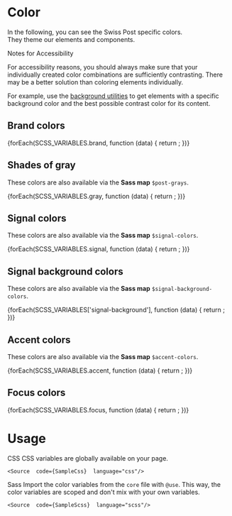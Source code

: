 
<Meta of={ColorStories} />

# Color

In the following, you can see the Swiss Post specific colors.<br/>
They theme our elements and components.

<PostAlert type="info">
  <p slot="heading">Notes for Accessibility</p>

  For accessibility reasons, you should always make sure that your individually created color combinations are
  sufficiently contrasting. There may be a better solution than coloring elements individually.

  For example, use the [background utilities](/?path=/docs/60852fac-a861-4415-8276-bd38d68653bb--docs) to get elements
  with a specific background color and the best possible contrast color for its content.
</PostAlert>

## Brand colors

<section className="color-swatch__section">
  {forEach(SCSS_VARIABLES.brand, function (data) {
    return <ColorSwatch key={data.key} name={data.key} color={data.value} />;
  })}
</section>

## Shades of gray
These colors are also available via the **Sass map** `$post-grays`.

<section className="color-swatch__section">
  {forEach(SCSS_VARIABLES.gray, function (data) {
    return <ColorSwatch key={data.key} name={data.key} color={data.value} />;
  })}
</section>

## Signal colors
These colors are also available via the **Sass map** `$signal-colors`.

<section className="color-swatch__section">
  {forEach(SCSS_VARIABLES.signal, function (data) {
    return <ColorSwatch key={data.key} name={data.key} color={data.value} />;
  })}
</section>

## Signal background colors
These colors are also available via the **Sass map** `$signal-background-colors`.

<section className="color-swatch__section">
  {forEach(SCSS_VARIABLES['signal-background'], function (data) {
    return <ColorSwatch key={data.key} name={data.key} color={data.value} />;
  })}
</section>

## Accent colors
These colors are also available via the **Sass map** `$accent-colors`.

<section className="color-swatch__section">
  {forEach(SCSS_VARIABLES.accent, function (data) {
    return <ColorSwatch key={data.key} name={data.key} color={data.value} />;
  })}
</section>

## Focus colors

<section className="color-swatch__section">
  {forEach(SCSS_VARIABLES.focus, function (data) {
    return <ColorSwatch key={data.key} name={data.key} color={data.value} noCSS />;
  })}
</section>

# Usage

<PostTabs>
  <PostTabHeader slot="tabs" panel="css">CSS</PostTabHeader>
  <PostTabPanel name="css">
    CSS variables are globally available on your page.

    <Source  code={SampleCss}  language="css"/>

  </PostTabPanel>

  <PostTabHeader slot="tabs" panel="sass">Sass</PostTabHeader>
  <PostTabPanel name="sass">
    Import the color variables from the `core` file with `@use`. This way, the color variables are scoped and don't mix with your own variables.

    <Source  code={SampleScss}  language="scss"/>

  </PostTabPanel>
</PostTabs>
